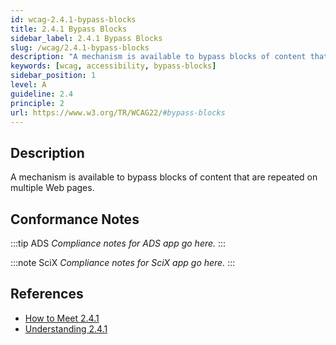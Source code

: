 ```yaml
---
id: wcag-2.4.1-bypass-blocks
title: 2.4.1 Bypass Blocks
sidebar_label: 2.4.1 Bypass Blocks
slug: /wcag/2.4.1-bypass-blocks
description: "A mechanism is available to bypass blocks of content that are repeated on multiple Web pages."
keywords: [wcag, accessibility, bypass-blocks]
sidebar_position: 1
level: A
guideline: 2.4
principle: 2
url: https://www.w3.org/TR/WCAG22/#bypass-blocks
---
```


## Description

A mechanism is available to bypass blocks of content that are repeated on multiple Web pages.

## Conformance Notes

:::tip ADS
_Compliance notes for ADS app go here._
:::

:::note SciX
_Compliance notes for SciX app go here._
:::

## References

- [How to Meet 2.4.1](https://www.w3.org/WAI/WCAG22/quickref/#bypass-blocks)
- [Understanding 2.4.1](https://www.w3.org/WAI/WCAG22/Understanding/bypass-blocks.html)



